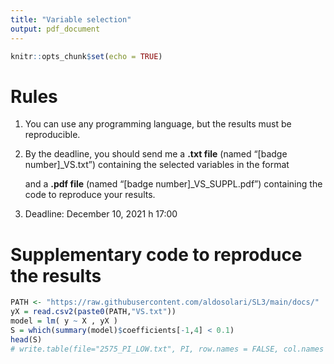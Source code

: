 ```yaml
---
title: "Variable selection"
output: pdf_document
---
```


```r
knitr::opts_chunk$set(echo = TRUE)
```

# Rules

1. You can use any programming language, but the results must be reproducible. 

2. By the deadline, you should send me a **.txt file** (named "[badge number]\_VS.txt") containing the selected variables in the format
\begin{verbatim}
5.646867 14.98694
7.825673 17.05896
...
\end{verbatim}
and a **.pdf file** (named "[badge number]\_VS\_SUPPL.pdf") containing the code to reproduce your results.

3. Deadline: December 10, 2021 h 17:00

# Supplementary code to reproduce the results

```r
PATH <- "https://raw.githubusercontent.com/aldosolari/SL3/main/docs/"
yX = read.csv2(paste0(PATH,"VS.txt"))
model = lm( y ~ X , yX )
S = which(summary(model)$coefficients[-1,4] < 0.1)
head(S)
# write.table(file="2575_PI_LOW.txt", PI, row.names = FALSE, col.names = FALSE)
```

